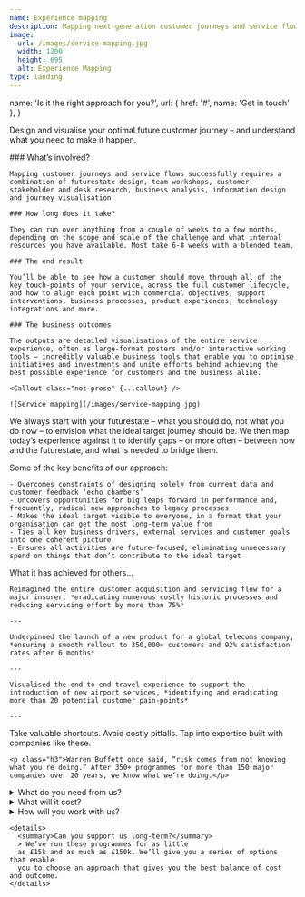 ```yaml
---
name: Experience mapping
description: Mapping next-generation customer journeys and service flows
image:
  url: /images/service-mapping.jpg
  width: 1200
  height: 695
  alt: Experience Mapping
type: landing
---
```





  name: 'Is it the right approach for you?',
  url: { href: '#', name: 'Get in touch' },
}

<Article>
  <Prose>
    <p class="lead">
      Design and visualise your optimal future customer journey – and understand
      what you need to make it happen.
    </p>
  </Prose>
</Article>

<Section name="How it works">
  <Prose>
    ### What’s involved?

    Mapping customer journeys and service flows successfully requires a combination of futurestate design, team workshops, customer, stakeholder and desk research, business analysis, information design and journey visualisation.

    ### How long does it take?

    They can run over anything from a couple of weeks to a few months, depending on the scope and scale of the challenge and what internal resources you have available. Most take 6-8 weeks with a blended team.

    ### The end result

    You’ll be able to see how a customer should move through all of the key touch-points of your service, across the full customer lifecycle, and how to align each point with commercial objectives, support interventions, business processes, product experiences, technology integrations and more.

    ### The business outcomes

    The outputs are detailed visualisations of the entire service experience, often as large-format posters and/or interactive working tools – incredibly valuable business tools that enable you to optimise initiatives and investments and unite efforts behind achieving the best possible experience for customers and the business alike.

    <Callout class="not-prose" {...callout} />

    ![Service mapping](/images/service-mapping.jpg)

  </Prose>
</Section>

<Section name="The futurestate approach">
  <Prose>
    <p class="lead">We always start with your futurestate – what you should do, not what you do now – to envision what the ideal target journey should be. We then map today’s experience against it to identify gaps – or more often – between now and the futurestate, and what is needed to bridge them.</p>
    <p class="h3">Some of the key benefits of our approach:</p>

    - Overcomes constraints of designing solely from current data and customer feedback ‘echo chambers’
    - Uncovers opportunities for big leaps forward in performance and, frequently, radical new approaches to legacy processes
    - Makes the ideal target visible to everyone, in a format that your organisation can get the most long-term value from
    - Ties all key business drivers, external services and customer goals into one coherent picture
    - Ensures all activities are future-focused, eliminating unnecessary spend on things that don’t contribute to the ideal target

  </Prose>
</Section>

<Section name="Is mapping effective?">
  <Prose>
    <p class="lead">What it has achieved for others...</p>

    Reimagined the entire customer acquisition and servicing flow for a major insurer, *eradicating numerous costly historic processes and reducing servicing effort by more than 75%*

    ---

    Underpinned the launch of a new product for a global telecoms company, *ensuring a smooth rollout to 350,000+ customers and 92% satisfaction rates after 6 months*

    ---

    Visualised the end-to-end travel experience to support the introduction of new airport services, *identifying and eradicating more than 20 potential customer pain-points*

    ---

  </Prose>
</Section>

<Section name="Why work with us?">
  <Prose>
    <p class="lead">Take valuable shortcuts. Avoid costly pitfalls. Tap into expertise built with companies like these.</p>

    <p class="h3">Warren Buffett once said, “risk comes from not knowing what you're doing.” After 350+ programmes for more than 150 major companies over 20 years, we know what we’re doing.</p>

  </Prose>
</Section>


<Clients />

<Section name="Questions">
  <Prose>
    <details>
      <summary>What do you need from us?</summary>
      > We’ve run these programmes for as little
      as £15k and as much as £150k. We’ll give you a series of options that enable
      you to choose an approach that gives you the best balance of cost and outcome.
    </details>
    <details>
      <summary>What will it cost?</summary>
      > We’ve run these programmes for as little
      as £15k and as much as £150k. We’ll give you a series of options that enable
      you to choose an approach that gives you the best balance of cost and outcome.
    </details>
    <details>
      <summary>How will you work with us?</summary>
      > We’ve run these programmes for as little
      as £15k and as much as £150k. We’ll give you a series of options that enable
      you to choose an approach that gives you the best balance of cost and outcome.
    </details>

    <details>
      <summary>Can you support us long-term?</summary>
      > We’ve run these programmes for as little
      as £15k and as much as £150k. We’ll give you a series of options that enable
      you to choose an approach that gives you the best balance of cost and outcome.
    </details>
  </Prose>
</Section>
